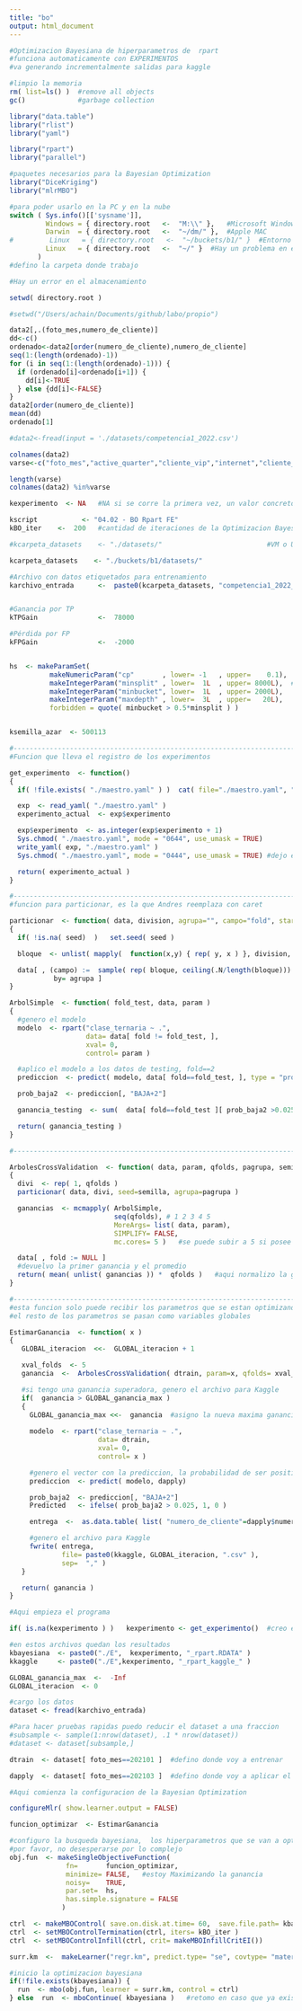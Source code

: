 ```yaml
---
title: "bo"
output: html_document
---
```



```r
#Optimizacion Bayesiana de hiperparametros de  rpart
#funciona automaticamente con EXPERIMENTOS
#va generando incrementalmente salidas para kaggle

#limpio la memoria
rm( list=ls() )  #remove all objects
gc()             #garbage collection

library("data.table")
library("rlist")
library("yaml")

library("rpart")
library("parallel")

#paquetes necesarios para la Bayesian Optimization
library("DiceKriging")
library("mlrMBO")
```
```r
#para poder usarlo en la PC y en la nube
switch ( Sys.info()[['sysname']],
         Windows = { directory.root   <-  "M:\\" },   #Microsoft Windows
         Darwin  = { directory.root   <-  "~/dm/" },  #Apple MAC
#         Linux   = { directory.root   <-  "~/buckets/b1/" }  #Entorno Google Cloud
         Linux   = { directory.root   <-  "~/" }  #Hay un problema en el almacenamiento en cloud del BO por el momento se graba en el usuario
       )
#defino la carpeta donde trabajo

#Hay un error en el almacenamiento 

setwd( directory.root )

```
 
```r
#setwd("/Users/achain/Documents/github/labo/propio")
```
```r
data2[,.(foto_mes,numero_de_cliente)]
dd<-c()
ordenado<-data2[order(numero_de_cliente),numero_de_cliente]
seq(1:(length(ordenado)-1))
for (i in seq(1:(length(ordenado)-1))) {
  if (ordenado[i]<ordenado[i+1]) {
    dd[i]<-TRUE
  } else {dd[i]<-FALSE}
}
data2[order(numero_de_cliente)]
mean(dd)
ordenado[1]
```

 
```r
#data2<-fread(input = './datasets/competencia1_2022.csv')

colnames(data2)
varse<-c("foto_mes","active_quarter","cliente_vip","internet","cliente_edad","cliente_antiguedad","mrentabilidad","mrentabilidad_annual","mcomisiones","mactivos_margen","mpasivos_margen","cproductos","tcuentas","ccuenta_corriente","mcuenta_corriente_adicional","mcuenta_corriente","ccaja_ahorro","mcaja_ahorro","mcaja_ahorro_adicional","mcaja_ahorro_dolares","cdescubierto_preacordado","mcuentas_saldo","ctarjeta_debito","ctarjeta_debito_transacciones","mautoservicio","ctarjeta_visa","ctarjeta_visa_transacciones","mtarjeta_visa_consumo","ctarjeta_master","ctarjeta_master_transacciones","mtarjeta_master_consumo","cprestamos_personales","mprestamos_personales","cprestamos_prendarios","mprestamos_prendarios","cprestamos_hipotecarios","mprestamos_hipotecarios","cplazo_fijo","mplazo_fijo_dolares","mplazo_fijo_pesos","cinversion1","minversion1_pesos","minversion1_dolares","cinversion2","minversion2","cseguro_vida","cseguro_auto","cseguro_vivienda","cseguro_accidentes_personales","ccaja_seguridad","cpayroll_trx","mpayroll","mpayroll2","cpayroll2_trx","ccuenta_debitos_automaticos","mcuenta_debitos_automaticos","ctarjeta_visa_debitos_automaticos","mtarjeta_visa_debitos_automaticos","ctarjeta_master_debitos_automaticos","mttarjeta_master_debitos_automaticos","cpagodeservicios","mpagodeservicios","cpagomiscuentas","mpagomiscuentas","ccajeros_propios_descuentos","mcajeros_propios_descuentos","ctarjeta_visa_descuentos","mtarjeta_visa_descuentos","ctarjeta_master_descuentos","mtarjeta_master_descuentos","ccomisiones_mantenimiento","mcomisiones_mantenimiento","ccomisiones_otras","mcomisiones_otras","cforex","cforex_buy","mforex_buy","cforex_sell","mforex_sell","ctransferencias_recibidas","mtransferencias_recibidas","ctransferencias_emitidas","mtransferencias_emitidas","cextraccion_autoservicio","mextraccion_autoservicio","ccheques_depositados","mcheques_depositados","ccheques_emitidos","mcheques_emitidos","ccheques_depositados_rechazados","mcheques_depositados_rechazados","ccheques_emitidos_rechazados","mcheques_emitidos_rechazados","tcallcenter","ccallcenter_transacciones","thomebanking","chomebanking_transacciones","ccajas_transacciones","ccajas_consultas","ccajas_depositos","ccajas_extracciones","ccajas_otras","catm_trx","matm","catm_trx_other","matm_other","ctrx_quarter","tmobile_app","cmobile_app_trx","Master_delinquency","Master_status","Master_mfinanciacion_limite","Master_Fvencimiento","Master_Finiciomora","Master_msaldototal","Master_msaldopesos","Master_msaldodolares","Master_mconsumospesos","Master_mconsumosdolares","Master_mlimitecompra","Master_madelantopesos","Master_madelantodolares","Master_fultimo_cierre","Master_mpagado","Master_mpagospesos","Master_mpagosdolares","Master_fechaalta","Master_mconsumototal","Master_cconsumos","Master_cadelantosefectivo","Master_mpagominimo","Visa_delinquency","Visa_status","Visa_mfinanciacion_limite","Visa_Fvencimiento","Visa_Finiciomora","Visa_msaldototal","Visa_msaldopesos","Visa_msaldodolares","Visa_mconsumospesos","Visa_mconsumosdolares","Visa_mlimitecompra","Visa_madelantopesos","Visa_madelantodolares","Visa_fultimo_cierre","Visa_mpagado","Visa_mpagospesos","Visa_mpagosdolares","Visa_fechaalta","Visa_mconsumototal","Visa_cconsumos","Visa_cadelantosefectivo","Visa_mpagominimo","clase_ternaria")
```
 
```r
length(varse)
colnames(data2) %in%varse

```
 
```r
kexperimento  <- NA   #NA si se corre la primera vez, un valor concreto si es para continuar procesando

kscript           <- "04.02 - BO Rpart FE"
kBO_iter    <-  200   #cantidad de iteraciones de la Optimizacion Bayesiana

#kcarpeta_datasets    <- "./datasets/"                          #VM o Ubuntu

kcarpeta_datasets    <- "./buckets/b1/datasets/"                          #VM o Ubuntu

#Archivo con datos etiquetados para entrenamiento
karchivo_entrada      <-  paste0(kcarpeta_datasets, "competencia1_2022_FE.csv")


#Ganancia por TP
kTPGain               <-  78000

#Pérdida por FP
kFPGain               <-  -2000


hs  <- makeParamSet(
          makeNumericParam("cp"       , lower= -1   , upper=    0.1),
          makeIntegerParam("minsplit" , lower=  1L  , upper= 8000L),  #la letra L al final significa ENTERO
          makeIntegerParam("minbucket", lower=  1L  , upper= 2000L),
          makeIntegerParam("maxdepth" , lower=  3L  , upper=   20L),
          forbidden = quote( minbucket > 0.5*minsplit ) )


ksemilla_azar  <- 500113

```
 
 
```r
#------------------------------------------------------------------------------
#Funcion que lleva el registro de los experimentos

get_experimento  <- function()
{
  if( !file.exists( "./maestro.yaml" ) )  cat( file="./maestro.yaml", "experimento: 1000" )

  exp  <- read_yaml( "./maestro.yaml" )
  experimento_actual  <- exp$experimento

  exp$experimento  <- as.integer(exp$experimento + 1)
  Sys.chmod( "./maestro.yaml", mode = "0644", use_umask = TRUE)
  write_yaml( exp, "./maestro.yaml" )
  Sys.chmod( "./maestro.yaml", mode = "0444", use_umask = TRUE) #dejo el archivo readonly

  return( experimento_actual )
}
```
 
```r
#------------------------------------------------------------------------------
#funcion para particionar, es la que Andres reemplaza con caret

particionar  <- function( data, division, agrupa="", campo="fold", start=1, seed=NA )
{
  if( !is.na( seed)  )   set.seed( seed )

  bloque  <- unlist( mapply(  function(x,y) { rep( y, x ) }, division, seq( from=start, length.out=length(division) )  ) )

  data[ , (campo) :=  sample( rep( bloque, ceiling(.N/length(bloque))) )[1:.N],
           by= agrupa ]
}
```
 
```r
ArbolSimple  <- function( fold_test, data, param )
{
  #genero el modelo
  modelo  <- rpart("clase_ternaria ~ .", 
                   data= data[ fold != fold_test, ],
                   xval= 0,
                   control= param )

  #aplico el modelo a los datos de testing, fold==2
  prediccion  <- predict( modelo, data[ fold==fold_test, ], type = "prob")

  prob_baja2  <- prediccion[, "BAJA+2"]

  ganancia_testing  <- sum(  data[ fold==fold_test ][ prob_baja2 >0.025,  ifelse( clase_ternaria=="BAJA+2", kTPGain, kFPGain ) ] )

  return( ganancia_testing )
}
```
 

```r
#------------------------------------------------------------------------------

ArbolesCrossValidation  <- function( data, param, qfolds, pagrupa, semilla )
{
  divi  <- rep( 1, qfolds )
  particionar( data, divi, seed=semilla, agrupa=pagrupa )

  ganancias  <- mcmapply( ArbolSimple, 
                          seq(qfolds), # 1 2 3 4 5  
                          MoreArgs= list( data, param), 
                          SIMPLIFY= FALSE,
                          mc.cores= 5 )   #se puede subir a 5 si posee Linux o Mac OS

  data[ , fold := NULL ]
  #devuelvo la primer ganancia y el promedio
  return( mean( unlist( ganancias )) *  qfolds )   #aqui normalizo la ganancia
}
```


```r
#------------------------------------------------------------------------------
#esta funcion solo puede recibir los parametros que se estan optimizando
#el resto de los parametros se pasan como variables globales

EstimarGanancia  <- function( x )
{
   GLOBAL_iteracion  <<-  GLOBAL_iteracion + 1

   xval_folds  <- 5
   ganancia  <-  ArbolesCrossValidation( dtrain, param=x, qfolds= xval_folds, pagrupa="clase_ternaria", semilla=ksemilla_azar )

   #si tengo una ganancia superadora, genero el archivo para Kaggle
   if(  ganancia > GLOBAL_ganancia_max )
   {
     GLOBAL_ganancia_max <<-  ganancia  #asigno la nueva maxima ganancia
    
     modelo  <- rpart("clase_ternaria ~ .",
                      data= dtrain,
                      xval= 0,
                      control= x )

     #genero el vector con la prediccion, la probabilidad de ser positivo
     prediccion  <- predict( modelo, dapply)

     prob_baja2  <- prediccion[, "BAJA+2"]
     Predicted   <- ifelse( prob_baja2 > 0.025, 1, 0 )

     entrega  <-  as.data.table( list( "numero_de_cliente"=dapply$numero_de_cliente, "Predicted"=Predicted)  )

     #genero el archivo para Kaggle
     fwrite( entrega, 
             file= paste0(kkaggle, GLOBAL_iteracion, ".csv" ),
             sep=  "," )
   }

   return( ganancia )
}
```


```r
#Aqui empieza el programa

if( is.na(kexperimento ) )   kexperimento <- get_experimento()  #creo el experimento
```


```r
#en estos archivos quedan los resultados
kbayesiana  <- paste0("./E",  kexperimento, "_rpart.RDATA" )
kkaggle     <- paste0("./E",kexperimento, "_rpart_kaggle_" )
```
 
```r
GLOBAL_ganancia_max  <-  -Inf
GLOBAL_iteracion  <- 0
```
 
 
```r
#cargo los datos
dataset <- fread(karchivo_entrada)

#Para hacer pruebas rapidas puedo reducir el dataset a una fraccion
#subsample <- sample(1:nrow(dataset), .1 * nrow(dataset))
#dataset <- dataset[subsample,]

dtrain  <- dataset[ foto_mes==202101 ]  #defino donde voy a entrenar

dapply  <- dataset[ foto_mes==202103 ]  #defino donde voy a aplicar el modelo
```
```r
#Aqui comienza la configuracion de la Bayesian Optimization

configureMlr( show.learner.output = FALSE)

funcion_optimizar  <- EstimarGanancia

#configuro la busqueda bayesiana,  los hiperparametros que se van a optimizar
#por favor, no desesperarse por lo complejo
obj.fun  <- makeSingleObjectiveFunction(
              fn=       funcion_optimizar,
              minimize= FALSE,   #estoy Maximizando la ganancia
              noisy=    TRUE,
              par.set=  hs,
              has.simple.signature = FALSE
             )

ctrl  <- makeMBOControl( save.on.disk.at.time= 60,  save.file.path= kbayesiana)
ctrl  <- setMBOControlTermination(ctrl, iters= kBO_iter )
ctrl  <- setMBOControlInfill(ctrl, crit= makeMBOInfillCritEI())

surr.km  <-  makeLearner("regr.km", predict.type= "se", covtype= "matern3_2", control= list(trace= TRUE))
```
 
```r
#inicio la optimizacion bayesiana
if(!file.exists(kbayesiana)) {
  run  <- mbo(obj.fun, learner = surr.km, control = ctrl)
} else  run  <- mboContinue( kbayesiana )   #retomo en caso que ya exista
```
 
 